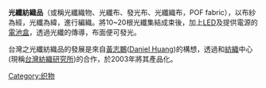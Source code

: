 '''光纖紡織品'''（或稱光纖織物、光纖布、發光布、光纖織布，POF fabric），以布紗為經，光纖為緯，進行編織。將10~20根光纖集結成束後，加上[[LED|LED]]及提供電源的[[電池盒|電池盒]]，透過光纖的傳導，布面便可發光。

台灣之光纖紡織品的發展是來自[[黃志鵬|黃志鵬]]([[Daniel_Huang|Daniel Huang]])的構想，透過和[[紡織|紡織]]中心(現稱[[台灣紡織研究所|台灣紡織研究所]])的合作，於2003年將其產品化。

{{tech-stub}}

[[Category:织物|Category:织物]]